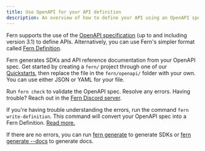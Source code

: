---
title: Use OpenAPI for your API definition
description: An overview of how to define your API using an OpenAPI specification, then use Fern to generate SDKs and API reference documentation for the API.
---

Fern supports the use of the [OpenAPI specification](https://www.openapis.org/) (up to and including version 3.1) to define APIs. Alternatively, you can use Fern's simpler format called [Fern Definition](/learn/api-definition/fern/overview).

Fern generates SDKs and API reference documentation from your OpenAPI spec. Get started by creating a `fern/` project through one of our [Quickstarts](/learn/overview/get-started), then replace the file in the `fern/openapi/` folder with your own. You can use either JSON or YAML for your file.

Run `fern check` to validate the OpenAPI spec. Resolve any errors.
Having trouble? Reach out in the [Fern Discord server](https://discord.com/invite/JkkXumPzcG).

If you're having trouble understanding the errors, run the command `fern write-definition`.
This command will convert your OpenAPI spec into a Fern Definition.
[Read more.](/learn/overview/cli/commands/fern-write-definition)

If there are no errors, you can run [fern generate](/learn/overview/cli/commands/fern-generate#for-sdks) to generate SDKs or [fern generate --docs](/learn/overview/cli/commands/fern-generate#for-documentation) to generate docs.
